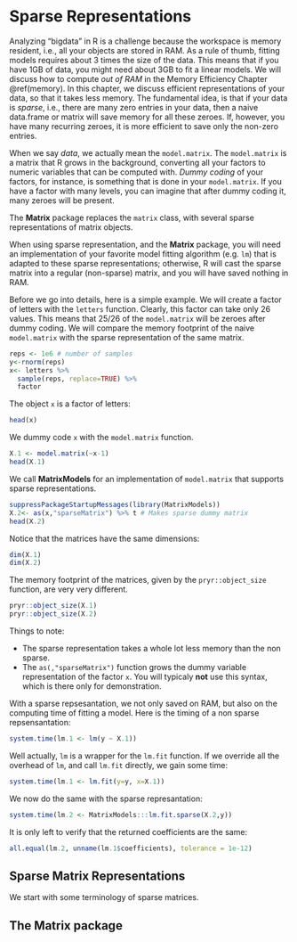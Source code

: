 # Sparse Representations {#sparse}

Analyzing "bigdata" in R is a challenge because the workspace is memory resident, i.e., all your objects are stored in RAM.
As a rule of thumb, fitting models requires about $3$ times the size of the data. 
This means that if you have $1$GB of data, you might need about $3$GB to fit a linear models.
We will discuss how to compute _out of RAM_  in the Memory Efficiency Chapter \@ref(memory).
In this chapter, we discuss efficient representations of your data, so that it takes less memory.
The fundamental idea, is that if your data is _sparse_, i.e., there are many zero entries in your data, then a naive data.frame or matrix will save memory for all these zeroes. 
If, however, you have many recurring zeroes, it is more efficient to save only the non-zero entries.

When we say _data_, we actually mean the `model.matrix`.
The `model.matrix` is a matrix that R grows in the background, converting all your factors to numeric variables that can be computed with.
_Dummy coding_ of your factors, for instance, is something that is done in your `model.matrix`.
If you have a factor with many levels, you can imagine that after dummy coding it, many zeroes will be present.

The __Matrix__ package replaces the `matrix` class, with several sparse representations of matrix objects. 

When using sparse representation, and the __Matrix__ package, you will need an implementation of your favorite model fitting algorithm (e.g. `lm`) that is adapted to these sparse representations; otherwise, R will cast the sparse matrix into a regular (non-sparse) matrix, and you will have saved nothing in RAM.

Before we go into details, here is a simple example.
We will create a factor of letters with the `letters` function.
Clearly, this factor can take only $26$ values. 
This means that $25/26$ of the `model.matrix` will be zeroes after dummy coding.
We will compare the memory footprint of the naive `model.matrix` with the sparse representation of the same matrix. 

```r
reps <- 1e6 # number of samples
y<-rnorm(reps)
x<- letters %>% 
  sample(reps, replace=TRUE) %>% 
  factor
```

The object `x` is a factor of letters:
```r
head(x)
```

We dummy code `x` with the `model.matrix` function.

```r
X.1 <- model.matrix(~x-1)
head(X.1)
```

We call __MatrixModels__ for an implementation of `model.matrix` that supports sparse representations.

```r
suppressPackageStartupMessages(library(MatrixModels))
X.2<- as(x,"sparseMatrix") %>% t # Makes sparse dummy matrix
head(X.2)

```

Notice that the matrices have the same dimensions:

```r
dim(X.1)
dim(X.2)
```

The memory footprint of the matrices, given by the `pryr::object_size` function, are very very different.

```r
pryr::object_size(X.1)
pryr::object_size(X.2)
```

Things to note:

- The sparse representation takes a whole lot less memory than the non sparse. 
- The `as(,"sparseMatrix")` function grows the dummy variable representation of the factor `x`. You will typicaly __not__ use this syntax, which is there only for demonstration.


With a sparse repsesantation, we not only saved on RAM, but also on the computing time of fitting a model.
Here is the timing of a non sparse repsensantation:

```r
system.time(lm.1 <- lm(y ~ X.1)) 
```

Well actually, `lm` is a wrapper for the `lm.fit` function. 
If we override all the overhead of `lm`, and call `lm.fit` directly, we gain some time:

```r
system.time(lm.1 <- lm.fit(y=y, x=X.1))
```

We now do the same with the sparse represantation:

```r
system.time(lm.2 <- MatrixModels:::lm.fit.sparse(X.2,y))
```

It is only left to verify that the returned coefficients are the same:

```r
all.equal(lm.2, unname(lm.1$coefficients), tolerance = 1e-12)
```




## Sparse Matrix Representations

We start with some terminology of sparse matrices. 





## The Matrix package






